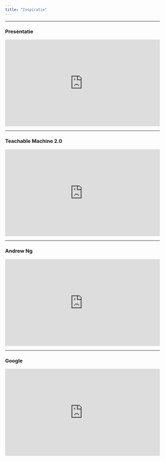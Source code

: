 ```yaml
---
title: "Inspiratie"
---
```


<hr>

### Presentatie

<style>.embed-container { position: relative; padding-bottom: 56.25%; height: 0; overflow: hidden; max-width: 100%; } .embed-container iframe, .embed-container object, .embed-container embed { position: absolute; top: 0; left: 0; width: 100%; height: 100%; }</style><div class='embed-container'><iframe width="360" height="200" src="https://docs.google.com/presentation/d/e/2PACX-1vQPhf4h-t4L1-SE2CCtvOPy-5WuKW8BnwQgPc7pzK9lp9Keqdk1leRiKXvQ2hfcT4NYj4sqey58OU6b/embed?start=true&loop=true&delayms=7000" frameborder="0" allowfullscreen></iframe></div>

<hr>

### Teachable Machine 2.0

<style>.embed-container { position: relative; padding-bottom: 56.25%; height: 0; overflow: hidden; max-width: 100%; } .embed-container iframe, .embed-container object, .embed-container embed { position: absolute; top: 0; left: 0; width: 100%; height: 100%; }</style><div class='embed-container'><iframe src="https://www.youtube.com/embed/T2qQGqZxkD0" frameborder="0" allowfullscreen></iframe></div>

<hr>

### Andrew Ng

<style>.embed-container { position: relative; padding-bottom: 56.25%; height: 0; overflow: hidden; max-width: 100%; } .embed-container iframe, .embed-container object, .embed-container embed { position: absolute; top: 0; left: 0; width: 100%; height: 100%; }</style><div class='embed-container'><iframe src="https://www.youtube.com/embed/NKpuX_yzdYs" frameborder="0" allowfullscreen></iframe></div>

<hr>

### Google

<style>.embed-container { position: relative; padding-bottom: 56.25%; height: 0; overflow: hidden; max-width: 100%; } .embed-container iframe, .embed-container object, .embed-container embed { position: absolute; top: 0; left: 0; width: 100%; height: 100%; }</style><div class='embed-container'><iframe width="360" height="200" src="https://www.youtube.com/embed/-O-E1nFm6-A" frameborder="0" allowfullscreen></iframe></div>